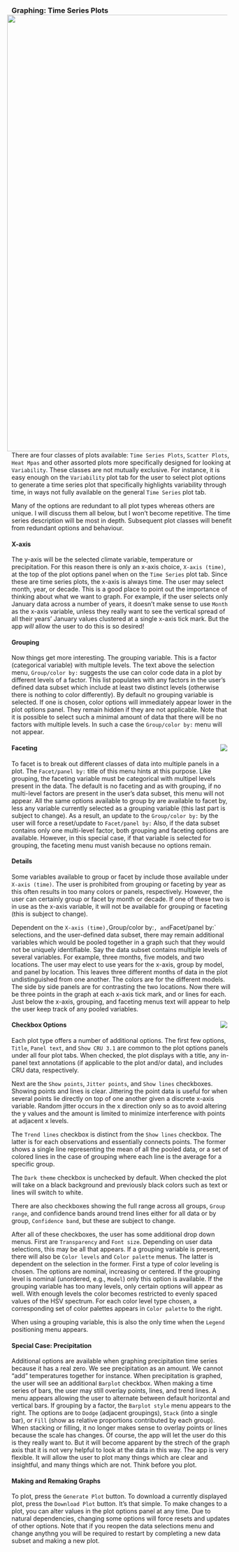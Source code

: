 ### Graphing: Time Series Plots <img style="float: right; padding-left: 10px; padding-right: 10px" src="screenshots/plotTS_example_1_black.png" width="1000"/>
There are four classes of plots available: `Time Series Plots`, `Scatter Plots`, `Heat Mpas` and other assorted plots more specifically designed for looking at `Variability`.
These classes are not mutually exclusive. For instance, it is easy enough on the `Variability` plot tab for the user to select plot options to generate a time series plot
that specifically highlights variability through time, in ways not fully available on the general `Time Series` plot tab.

Many of the options are redundant to all plot types whereas others are unique. I will discuss them all below, but I won't become repetitive.
The time series description will be most in depth. Subsequent plot classes will benefit from redundant options and behaviour.

#### X-axis
The y-axis will be the selected climate variable, temperature or precipitation.
For this reason there is only an x-axis choice, `X-axis (time)`, at the top of the plot options panel when on the `Time Series` plot tab.
Since these are time series plots, the x-axis is always time. The user may select month, year, or decade.
This is a good place to point out the importance of thinking about what we want to graph.
For example, if the user selects only January data across a number of years, it doesn't make sense to use `Month` as the x-axis variable,
unless they really want to see the vertical spread of all their years' January values clustered at a single x-axis tick mark.
But the app *will* allow the user to do this is so desired!

#### Grouping
Now things get more interesting. The grouping variable. This is a factor (categorical variable) with multiple levels.
The text above the selection menu, `Group/color by:` suggests the use can color code data in a plot by different levels of a factor.
This list populates with any factors in the user's defined data subset which include at least two distinct levels (otherwise there is nothing to color differently).
By default no grouping variable is selected. If one is chosen, color options will immediately appear lower in the plot options panel.
They remain hidden if they are not applicable.
Note that it is possible to select such a minimal amount of data that there will be no factors with multiple levels.
In such a case the `Group/color by:` menu will not appear.

#### Faceting <img style="float: right; padding-left: 10px; padding-right: 10px" src="screenshots/plotTS_group_white.png"/>
To facet is to break out different classes of data into multiple panels in a plot. The `Facet/panel by:` title of this menu hints at this purpose.
Like grouping, the faceting variable must be categorical with multipel levels present in the data.
The default is no faceting and as with grouping, if no multi-level factors are present in the user's data subset, this menu will not appear.
All the same options available to group by are available to facet by, less any variable currently selected as a grouping variable (this last part is subject to change).
As a result, an update to the `Group/color by:` by the user will force a reset/update to `Facet/panel by:`
Also, if the data subset contains only one multi-level factor, both grouping and faceting options are available.
However, in this special case, if that variable is selected for grouping, the faceting menu must vanish because no options remain.

#### Details
Some variables available to group or facet by include those available under `X-axis (time)`.
The user is prohibited from grouping or faceting by year as this often results in too many colors or panels, respectively.
However, the user can certainly group or facet by month or decade.
If one of these two is in use as the x-axis variable, it will not be available for grouping or faceting (this is subject to change).

Dependent on the `X-axis (time), `Group/color by:`, and `Facet/panel by:` selections, and the user-defined data subset, 
there may remain additional variables which would be pooled together in a graph such that they would not be uniquely identifiable.
Say the data subset contains multiple levels of several variables. For example, three months, five models, and two locations.
The user may elect to use years for the x-axis, group by model, and panel by location.
This leaves three different months of data in the plot undistinguished from one another. The colors are for the different models.
The side by side panels are for contrasting the two locations.
Now there will be three points in the graph at each x-axis tick mark, and or lines for each.
Just below the x-axis, grouping, and faceting menus text will appear to help the user keep track of any pooled variables.

#### Checkbox Options <img style="float: right; padding-left: 10px; padding-right: 10px" src="screenshots/plotTS_colors_white.png"/>
Each plot type offers a number of additional options.
The first few options, `Title`, `Panel text`, and `Show CRU 3.1` are common to the plot options panels under all four plot tabs.
When checked, the plot displays with a title, any in-panel text annotations (if applicable to the plot and/or data), and includes CRU data, respectively.

Next are the `Show points`, `Jitter points`, and `Show lines` checkboxes. Showing points and lines is clear.
Jittering the point data is useful for when several points lie directly on top of one another given a discrete x-axis variable.
Random jitter occurs in the x direction only so as to avoid altering the y values and the amount is limited to minimize interference with points at adjacent x levels.

The `Trend lines` checkbox is distinct from the `Show lines` checkbox. The latter is for each observations and essentially connects points.
The former shows a single line representing the mean of all the pooled data, or a set of colored lines in the case of grouping where each line is the average for a specific group.

The `Dark theme` checkbox is unchecked by default. When checked the plot will take on a black background and previously black colors such as text or lines will switch to white.

There are also checkboxes showing the full range across all groups, `Group range`, and confidence bands around trend lines either for all data or by group, `Confidence band`, but these are subject to change.

After all of these checkboxes, the user has some additional drop down menus. First are `Transparency` and `Font size`.
Depending on user data selections, this may be all that appears.
If a grouping variable is present, there will also be `Color levels` and `Color palette` menus. The latter is dependent on the selection in the former.
First a type of color leveling is chosen. The options are nominal, increasing or centered.
If the grouping level is nominal (unordered, e.g., `Model`) only this option is available.
If the grouping variable has too many levels, only certain options will appear as well.
With enough levels the color becomes restricted to evenly spaced values of the HSV spectrum.
For each color level type chosen, a corresponding set of color palettes appears in `Color palette` to the right.

When using a grouping variable, this is also the only time when the `Legend` positioning menu appears.

#### Special Case: Precipitation
Additional options are available when graphing precipitation time series because it has a real zero. We see precipitation as an amount.
We cannot "add" temperatures together for instance.
When precipitation is graphed, the user will see an additional `Barplot` checkbox.
When making a time series of bars, the user may still overlay points, lines, and trend lines.
A menu appears allowing the user to alternate between default horizontal and vertical bars.
If grouping by a factor, the `Barplot style` menu appears to the right.
The options are to `Dodge` (adjacent groupings), `Stack` (into a single bar), or `Fill` (show as relative proportions contributed by each group).
When stacking or filling, it no longer makes sense to overlay points or lines because the scale has changes.
Of course, the app will let the user do this is they really want to.
But it will become apparent by the strech of the graph axis that it is not very helpful to look at the data in this way.
The app is very flexible. It will allow the user to plot many things which are clear and insightful, and many things which are not.
Think before you plot.

#### Making and Remaking Graphs
To plot, press the `Generate Plot` button. To download a currently displayed plot, press the `Download Plot` button.
It's that simple. To make changes to a plot, you can alter values in the plot options panel at any time.
Due to natural dependencies, changing some options will force resets and updates of other options.
Note that if you reopen the data selections menu and change anythng you will be required to restart by completing a new data subset and making a new plot.
